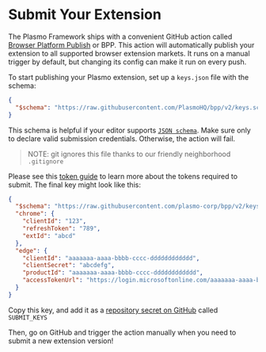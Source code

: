 # Submit Your Extension

The Plasmo Framework ships with a convenient GitHub action called [Browser Platform Publish](http://bpp.browser.market/) or BPP. This action will automatically publish your extension to all supported browser extension markets. It runs on a manual trigger by default, but changing its config can make it run on every push.

To start publishing your Plasmo extension, set up a `keys.json` file with the schema:

```json
{
  "$schema": "https://raw.githubusercontent.com/PlasmoHQ/bpp/v2/keys.schema.json"
}
```

This schema is helpful if your editor supports [`JSON schema`](https://json-schema.org/). Make sure only to declare valid submission credentials. Otherwise, the action will fail.

> NOTE: git ignores this file thanks to our friendly neighborhood `.gitignore`

Please see this [token guide](https://github.com/PlasmoHQ/bms/blob/main/tokens.md) to learn more about the tokens required to submit. The final key might look like this:

```json
{
  "$schema": "https://raw.githubusercontent.com/plasmo-corp/bpp/v2/keys.schema.json",
  "chrome": {
    "clientId": "123",
    "refreshToken": "789",
    "extId": "abcd"
  },
  "edge": {
    "clientId": "aaaaaaa-aaaa-bbbb-cccc-dddddddddddd",
    "clientSecret": "abcdefg",
    "productId": "aaaaaaa-aaaa-bbbb-cccc-dddddddddddd",
    "accessTokenUrl": "https://login.microsoftonline.com/aaaaaaa-aaaa-bbbb-cccc-dddddddddddd/oauth2/v2.0/token"
  }
}
```

Copy this key, and add it as a [repository secret on GitHub](https://docs.github.com/en/actions/security-guides/encrypted-secrets#creating-encrypted-secrets-for-a-repository) called `SUBMIT_KEYS`

Then, go on GitHub and trigger the action manually when you need to submit a new extension version!
